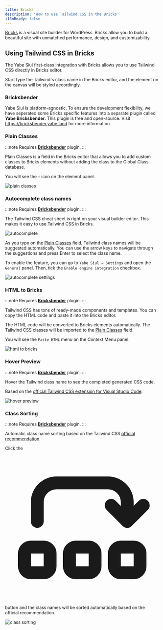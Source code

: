 ```yaml
---
title: Bricks
description: 'How to use Tailwind CSS in the Bricks'
i18nReady: false
---
```


[Bricks](https://bricksbuilder.io/) is a visual site builder for WordPress. Bricks allow you to build a beautiful site with unmatched performance, design, and customizability.

## Using Tailwind CSS in Bricks

The Yabe Siul first-class integration with Bricks allows you to use Tailwind CSS directly in Bricks editor.

Start type the Tailwind's class name in the Bricks editor, and the element on the canvas will be styled accordingly.


### Bricksbender

Yabe Siul is platform-agnostic. To ensure the development flexibility, we have seperated some Bricks specific features into a separate plugin called **Yabe Bricksbender**. This plugin is free and open-source. Visit https://bricksbender.yabe.land for more information.


### Plain Classes

:::note
Requires [**Bricksbender**](#bricksbender) plugin.
:::

Plain Classes is a field in the Bricks editor that allows you to add custom classes to Bricks elements without adding the class to the Global Class database.

You will see the `⚡` icon on the element panel.

![plain classes](../../../../assets/images/guides/integrations/bricks/1.png)

### Autocomplete class names

:::note
Requires [**Bricksbender**](#bricksbender) plugin.
:::

The Tailwind CSS cheat sheet is right on your visual builder editor. This makes it easy to use Tailwind CSS in Bricks.

![autocomplete](../../../../assets/images/guides/integrations/bricks/2.png)

As you type on the [Plain Classes](#plain-classes) field, Tailwind class names will be suggested automatically. You can use the arrow keys to navigate through the suggestions and press Enter to select the class name.

To enable the feature, you can go to `Yabe Siul → Settings` and open the `General` panel. Then, tick the `Enable engine integration` checkbox.

![autocomplete settings](../../../../assets/images/guides/integrations/bricks/0.png)

### HTML to Bricks

:::note
Requires [**Bricksbender**](#bricksbender) plugin.
:::

Tailwind CSS has tons of ready-made components and templates. You can copy the HTML code and paste it into the Bricks editor.

The HTML code will be converted to Bricks elements automatically. The Tailwind CSS classes will be imported to the [Plain Classes](#plain-classes) field.

You will see the `Paste HTML` menu on the Context Menu panel.

![html to bricks](../../../../assets/images/guides/integrations/bricks/3.jpg)

### Hover Preview

:::note
Requires [**Bricksbender**](#bricksbender) plugin.
:::

Hover the Tailwind class name to see the completed generated CSS code.

Based on the [official Tailwind CSS extension for Visual Studio Code](https://marketplace.visualstudio.com/items?itemName=bradlc.vscode-tailwindcss#hover-preview).

![hover preview](../../../../assets/images/guides/integrations/bricks/4.png)

### Class Sorting

:::note
Requires [**Bricksbender**](#bricksbender) plugin.
:::

Automatic class name sorting based on the Tailwind CSS [official recommendation](https://tailwindcss.com/blog/automatic-class-sorting-with-prettier).

Click the <code><svg xmlns="http://www.w3.org/2000/svg" viewBox="0 0 24 24" fill="none" stroke="currentColor" stroke-width="2" stroke-linecap="round" stroke-linejoin="round" class="svg-inline--fa paragraph icon icon-tabler icons-tabler-outline icon-tabler-reorder"><path stroke="none" d="M0 0h24v24H0z" fill="none"></path><path d="M3 15m0 1a1 1 0 0 1 1 -1h2a1 1 0 0 1 1 1v2a1 1 0 0 1 -1 1h-2a1 1 0 0 1 -1 -1z"></path><path d="M10 15m0 1a1 1 0 0 1 1 -1h2a1 1 0 0 1 1 1v2a1 1 0 0 1 -1 1h-2a1 1 0 0 1 -1 -1z"></path><path d="M17 15m0 1a1 1 0 0 1 1 -1h2a1 1 0 0 1 1 1v2a1 1 0 0 1 -1 1h-2a1 1 0 0 1 -1 -1z"></path><path d="M5 11v-3a3 3 0 0 1 3 -3h8a3 3 0 0 1 3 3v3"></path><path d="M16.5 8.5l2.5 2.5l2.5 -2.5"></path></svg></code> button and the class names will be sorted automatically based on the official recommendation.

![class sorting](../../../../assets/images/guides/integrations/bricks/5.png)

